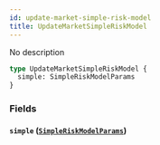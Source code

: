 ```yaml
---
id: update-market-simple-risk-model
title: UpdateMarketSimpleRiskModel
---
```



No description

```graphql
type UpdateMarketSimpleRiskModel {
  simple: SimpleRiskModelParams
}
```


### Fields

#### `simple` ([`SimpleRiskModelParams`](/docs/graphql/objects/simple-risk-model-params))






